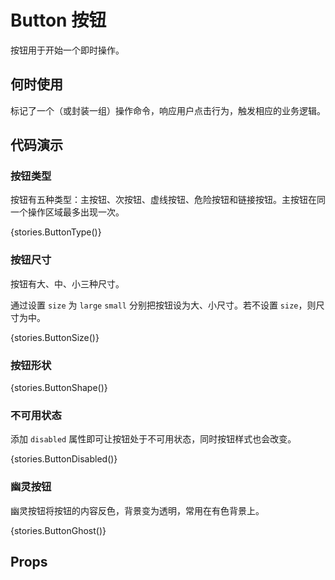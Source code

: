 
<Meta title="通用|Button 按钮" component={Button} />

# Button 按钮

按钮用于开始一个即时操作。

## 何时使用

标记了一个（或封装一组）操作命令，响应用户点击行为，触发相应的业务逻辑。

## 代码演示

### 按钮类型

按钮有五种类型：主按钮、次按钮、虚线按钮、危险按钮和链接按钮。主按钮在同一个操作区域最多出现一次。

<Preview withSource="open">
  <Story name="按钮类型">{stories.ButtonType()}</Story>
</Preview>

### 按钮尺寸

按钮有大、中、小三种尺寸。

通过设置 `size` 为 `large` `small` 分别把按钮设为大、小尺寸。若不设置 `size`，则尺寸为中。

<Preview>
  <Story name="按钮尺寸" >{stories.ButtonSize()}</Story>
</Preview>

### 按钮形状

<Preview>
  <Story name="按钮形状" >{stories.ButtonShape()}</Story>
</Preview>

### 不可用状态

添加 `disabled` 属性即可让按钮处于不可用状态，同时按钮样式也会改变。

<Preview>
  <Story name="不可用状态" >{stories.ButtonDisabled()}</Story>
</Preview>

### 幽灵按钮

幽灵按钮将按钮的内容反色，背景变为透明，常用在有色背景上。

<Preview>
  <Story name="幽灵按钮" >{stories.ButtonGhost()}</Story>
</Preview>

## Props 

<Props of={Button}/>


